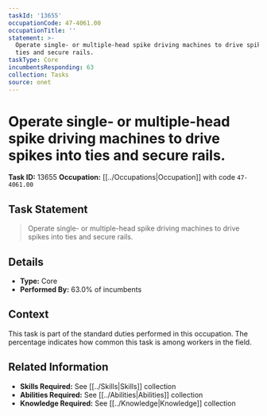 ```yaml
---
taskId: '13655'
occupationCode: 47-4061.00
occupationTitle: ''
statement: >-
  Operate single- or multiple-head spike driving machines to drive spikes into
  ties and secure rails.
taskType: Core
incumbentsResponding: 63
collection: Tasks
source: onet
---
```

# Operate single- or multiple-head spike driving machines to drive spikes into ties and secure rails.

**Task ID:** 13655
**Occupation:** [[../Occupations|Occupation]] with code `47-4061.00`

## Task Statement

> Operate single- or multiple-head spike driving machines to drive spikes into ties and secure rails.

## Details

- **Type:** Core
- **Performed By:** 63.0% of incumbents

## Context

This task is part of the standard duties performed in this occupation. The percentage indicates how common this task is among workers in the field.

## Related Information

- **Skills Required:** See [[../Skills|Skills]] collection
- **Abilities Required:** See [[../Abilities|Abilities]] collection
- **Knowledge Required:** See [[../Knowledge|Knowledge]] collection
